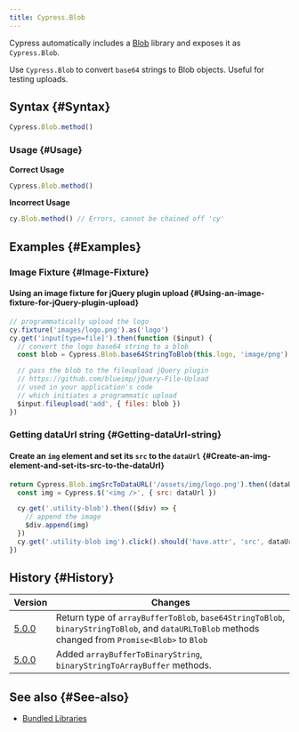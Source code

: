 ```yaml
---
title: Cypress.Blob
---
```


Cypress automatically includes a
[Blob](https://github.com/nolanlawson/blob-util) library and exposes it as
`Cypress.Blob`.

Use `Cypress.Blob` to convert `base64` strings to Blob objects. Useful for
testing uploads.

## Syntax {#Syntax}

```javascript
Cypress.Blob.method()
```

### Usage {#Usage}

**<Icon name="check-circle" color="green" /> Correct Usage**

```javascript
Cypress.Blob.method()
```

**<Icon name="exclamation-triangle" color="red" /> Incorrect Usage**

```javascript
cy.Blob.method() // Errors, cannot be chained off 'cy'
```

## Examples {#Examples}

### Image Fixture {#Image-Fixture}

#### Using an image fixture for jQuery plugin upload {#Using-an-image-fixture-for-jQuery-plugin-upload}

```javascript
// programmatically upload the logo
cy.fixture('images/logo.png').as('logo')
cy.get('input[type=file]').then(function ($input) {
  // convert the logo base64 string to a blob
  const blob = Cypress.Blob.base64StringToBlob(this.logo, 'image/png')

  // pass the blob to the fileupload jQuery plugin
  // https://github.com/blueimp/jQuery-File-Upload
  // used in your application's code
  // which initiates a programmatic upload
  $input.fileupload('add', { files: blob })
})
```

### Getting dataUrl string {#Getting-dataUrl-string}

#### Create an `img` element and set its `src` to the `dataUrl` {#Create-an-img-element-and-set-its-src-to-the-dataUrl}

```javascript
return Cypress.Blob.imgSrcToDataURL('/assets/img/logo.png').then((dataUrl) => {
  const img = Cypress.$('<img />', { src: dataUrl })

  cy.get('.utility-blob').then(($div) => {
    // append the image
    $div.append(img)
  })
  cy.get('.utility-blob img').click().should('have.attr', 'src', dataUrl)
})
```

## History {#History}

| Version                               | Changes                                                                                                                                            |
| ------------------------------------- | -------------------------------------------------------------------------------------------------------------------------------------------------- |
| [5.0.0](/guides/references/changelog) | Return type of `arrayBufferToBlob`, `base64StringToBlob`, `binaryStringToBlob`, and `dataURLToBlob` methods changed from `Promise<Blob>` to `Blob` |
| [5.0.0](/guides/references/changelog) | Added `arrayBufferToBinaryString`, `binaryStringToArrayBuffer` methods.                                                                            |

## See also {#See-also}

- [Bundled Libraries](/guides/references/bundled-libraries)
